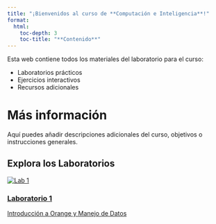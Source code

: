 ```yaml
---
title: "¡Bienvenidos al curso de **Computación e Inteligencia**!"
format:
  html:
    toc-depth: 3
    toc-title: "**Contenido**"
---
```


Esta web contiene todos los materiales del laboratorio para el curso:

- Laboratorios prácticos
- Ejercicios interactivos
- Recursos adicionales

# Más información
Aquí puedes añadir descripciones adicionales del curso, objetivos o instrucciones generales.

## Explora los Laboratorios
```{=html}
<div class="lab-grid">
  <a href="lab1.es.qmd" class="lab-card">
    <div class="card-inner">
      <img src="_resources/images/lab1.jpg" alt="Lab 1">
      <div class="overlay">
        <div class="overlay-text">
          <h3>Laboratorio 1</h3>
          <span class="subtitle">Introducción a Orange y Manejo de Datos</span>
        </div>
      </div>
    </div>
  </a>

<!-- <a href="lab2.es.qmd" class="lab-card">
    <div class="card-inner">
      <img src="_resources/images/lab2.jpg" alt="Lab 2">
      <div class="overlay">
        <h3>Lab 2</h3>
      </div>
    </div>
  </a>

  <a href="lab3.es.qmd" class="lab-card">
    <div class="card-inner">
      <img src="_resources/images/lab3.jpg" alt="Lab 3">
      <div class="overlay">
        <h3>Lab 3</h3>
      </div>
    </div>
  </a> -->
</div>
```